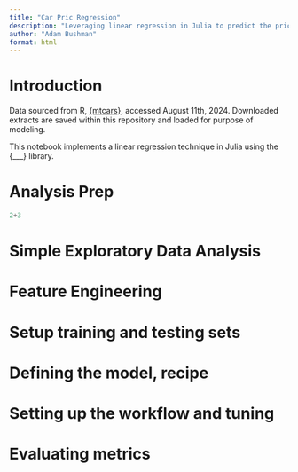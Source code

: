 ```yaml
---
title: "Car Pric Regression"
description: "Leveraging linear regression in Julia to predict the price of cars"
author: "Adam Bushman"
format: html
---
```



# Introduction

Data sourced from R,
[{mtcars}](https://stat.ethz.ch/R-manual/R-devel/library/datasets/html/mtcars.html), accessed August 11th, 2024. Downloaded extracts are saved within this repository and loaded for purpose of modeling.

This notebook implements a linear regression technique in Julia using the {___} library.
 
# Analysis Prep

```julia

2+3

```

# Simple Exploratory Data Analysis

# Feature Engineering

# Setup training and testing sets

# Defining the model, recipe

# Setting up the workflow and tuning

# Evaluating metrics
